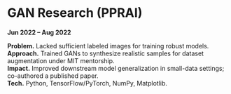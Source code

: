 # GAN Research (PPRAI)
**Jun 2022 – Aug 2022**

**Problem.** Lacked sufficient labeled images for training robust models.  
**Approach.** Trained GANs to synthesize realistic samples for dataset augmentation under MIT mentorship.  
**Impact.** Improved downstream model generalization in small-data settings; co-authored a published paper.  
**Tech.** Python, TensorFlow/PyTorch, NumPy, Matplotlib.